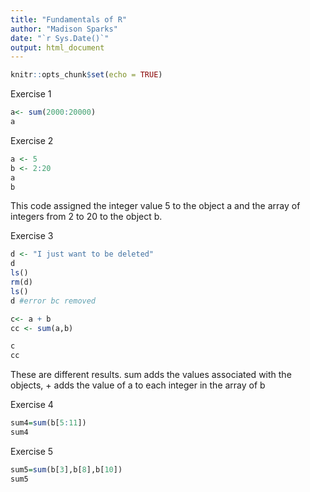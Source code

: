 ```yaml
---
title: "Fundamentals of R"
author: "Madison Sparks"
date: "`r Sys.Date()`"
output: html_document
---
```


```r
knitr::opts_chunk$set(echo = TRUE)
```

Exercise 1
```r
a<- sum(2000:20000)
a

```
Exercise 2

```r
a <- 5
b <- 2:20
a
b
```

This code assigned the integer value 5 to the object a and the array of integers from 2 to 20 to the object b.

Exercise 3
```r
d <- "I just want to be deleted"
d
ls() 
rm(d)
ls()
d #error bc removed 
```
```r
c<- a + b
cc <- sum(a,b)

c
cc

```
These are different results. sum adds the values associated with the objects, + adds the value of a to each integer in the array of b

Exercise 4
```r

sum4=sum(b[5:11])
sum4
```

Exercise 5
```r

sum5=sum(b[3],b[8],b[10])
sum5
```


